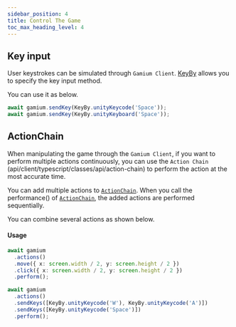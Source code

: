 ```yaml
---
sidebar_position: 4
title: Control The Game
toc_max_heading_level: 4
---
```


## Key input

User keystrokes can be simulated through `Gamium Client`.
[KeyBy](api/client/typescript/classes/key-by) allows you to specify the key input method.

You can use it as below.

```ts
await gamium.sendKey(KeyBy.unityKeycode('Space'));
await gamium.sendKey(KeyBy.unityKeyboard('Space'));
```

## ActionChain

When manipulating the game through the `Gamium Client`, if you want to perform multiple actions continuously, you can use the `Action Chain` (api/client/typescript/classes/api/action-chain) to perform the action at the most accurate time.

You can add multiple actions to [`ActionChain`](api/client/typescript/classes/action-chain). When you call the performance() of [`ActionChain`](api/client/typescript/classes/action-chain), the added actions are performed sequentially.

You can combine several actions as shown below.

#### Usage

```ts
await gamium
  .actions()
  .move({ x: screen.width / 2, y: screen.height / 2 })
  .click({ x: screen.width / 2, y: screen.height / 2 })
  .perform();

await gamium
  .actions()
  .sendKeys([KeyBy.unityKeycode('W'), KeyBy.unityKeycode('A')])
  .sendKeys([KeyBy.unityKeycode('Space')])
  .perform();
```
